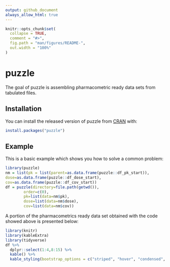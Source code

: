 ```yaml
---
output: github_document
always_allow_html: true
---
```


<!-- README.md is generated from README.Rmd. Please edit that file -->

```r
knitr::opts_chunk$set(
  collapse = TRUE,
  comment = "#>",
  fig.path = "man/figures/README-",
  out.width = "100%"
)
```

# puzzle

<!-- badges: start -->
<!-- badges: end -->

The goal of puzzle is assembling pharmacometric ready data sets from tabulated files.

## Installation

You can install the released version of puzzle from [CRAN](https://CRAN.R-project.org) with:

``` r
install.packages("puzzle")
```

## Example

This is a basic example which shows you how to solve a common problem:

```r
library(puzzle)
nm = list(pk = list(parent=as.data.frame(puzzle::df_pk_start)),
dose=as.data.frame(puzzle::df_dose_start),
cov=as.data.frame(puzzle::df_cov_start))
df = puzzle(directory=file.path(getwd()),
        order=c(0),
        pk=list(data=nm$pk),
        dose=list(data=nm$dose),
        cov=list(data=nm$cov))
```

A portion of the pharmacometrics ready data set obtained with the code showed above is presented below:

```r
library(knitr)
library(kableExtra)
library(tidyverse)
df %>%
  dplyr::select(1:4,8:15) %>% 
  kable() %>%
  kable_styling(bootstrap_options = c("striped", "hover", "condensed", "responsive"))
```
